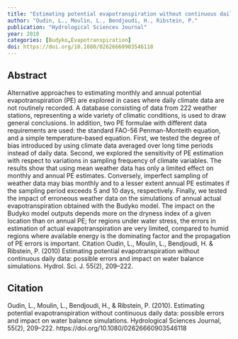 ```yaml
---
title: "Estimating potential evapotranspiration without continuous daily data: possible errors and impact on water balance simulations"
author: "Oudin, L., Moulin, L., Bendjoudi, H., Ribstein, P."
publication: "Hydrological Sciences Journal"
year: 2010
categories: [Budyko,Evapotranspiration]
doi: https://doi.org/10.1080/02626660903546118
---
```


## Abstract

Alternative approaches to estimating monthly and annual potential evapotranspiration (PE) are explored in cases where daily climate data are not routinely recorded. A database consisting of data from 222 weather stations, representing a wide variety of climatic conditions, is used to draw general conclusions. In addition, two PE formulae with different data requirements are used: the standard FAO-56 Penman-Monteith equation, and a simple temperature-based equation. First, we tested the degree of bias introduced by using climate data averaged over long time periods instead of daily data. Second, we explored the sensitivity of PE estimation with respect to variations in sampling frequency of climate variables. The results show that using mean weather data has only a limited effect on monthly and annual PE estimates. Conversely, imperfect sampling of weather data may bias monthly and to a lesser extent annual PE estimates if the sampling period exceeds 5 and 10 days, respectively. Finally, we tested the impact of erroneous weather data on the simulations of annual actual evapotranspiration obtained with the Budyko model. The impact on the Budyko model outputs depends more on the dryness index of a given location than on annual PE; for regions under water stress, the errors in estimation of actual evapotranspiration are very limited, compared to humid regions where available energy is the dominating factor and the propagation of PE errors is important. Citation Oudin, L., Moulin, L., Bendjoudi, H. & Ribstein, P. (2010) Estimating potential evapotranspiration without continuous daily data: possible errors and impact on water balance simulations. Hydrol. Sci. J. 55(2), 209–222.

## Citation

Oudin, L., Moulin, L., Bendjoudi, H., & Ribstein, P. (2010). Estimating potential evapotranspiration without continuous daily data: possible errors and impact on water balance simulations. Hydrological Sciences Journal, 55(2), 209–222. https://doi.org/10.1080/02626660903546118
